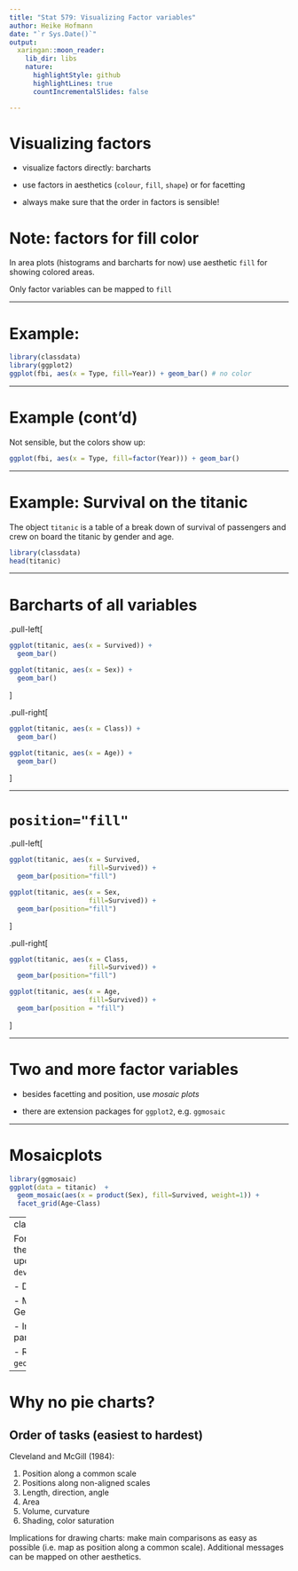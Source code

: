```yaml
---
title: "Stat 579: Visualizing Factor variables"
author: Heike Hofmann
date: "`r Sys.Date()`"
output:
  xaringan::moon_reader:
    lib_dir: libs
    nature:
      highlightStyle: github
      highlightLines: true
      countIncrementalSlides: false

---
```


# Visualizing factors

- visualize factors directly: barcharts

- use factors in aesthetics (`colour`, `fill`, `shape`) or for facetting

- always make sure that the order in factors is sensible!


# Note: factors for fill color

In area plots (histograms and barcharts for now) use aesthetic `fill` for showing colored areas.

Only factor variables can be mapped to `fill`

---

# Example: 


```r
library(classdata)
library(ggplot2)
ggplot(fbi, aes(x = Type, fill=Year)) + geom_bar() # no color
```

---

# Example (cont'd) 

Not sensible, but the colors show up:

```r
ggplot(fbi, aes(x = Type, fill=factor(Year))) + geom_bar() 
```


---

# Example: Survival on the titanic

The object `titanic` is a table of a break down of survival of passengers and crew on board the titanic by gender and age.

```r
library(classdata)
head(titanic)
```


---

# Barcharts of all variables

.pull-left[
```r
ggplot(titanic, aes(x = Survived)) +
  geom_bar()

ggplot(titanic, aes(x = Sex)) + 
  geom_bar()
```
]

.pull-right[
```r
ggplot(titanic, aes(x = Class)) + 
  geom_bar()

ggplot(titanic, aes(x = Age)) + 
  geom_bar()
```
]

---

# `position="fill"`

.pull-left[
```r
ggplot(titanic, aes(x = Survived, 
                    fill=Survived)) + 
  geom_bar(position="fill")

ggplot(titanic, aes(x = Sex, 
                    fill=Survived)) + 
  geom_bar(position="fill")
```
]

.pull-right[
```r
ggplot(titanic, aes(x = Class, 
                    fill=Survived)) + 
  geom_bar(position="fill")

ggplot(titanic, aes(x = Age, 
                    fill=Survived)) + 
  geom_bar(position = "fill")
```
]

---

# Two and more factor variables

- besides facetting and position, use *mosaic plots*

- there are extension packages for `ggplot2`, e.g. `ggmosaic`

---

# Mosaicplots

```r
library(ggmosaic)
ggplot(data = titanic)  + 
  geom_mosaic(aes(x = product(Sex), fill=Survived, weight=1)) +
  facet_grid(Age~Class)
```

---
class: inverse
# Your turn 


For this your turn use the `titanic` object from the `classdata` package. (you might have to update the package using the command `devtools::github_install("heike/classdata")`) 

- Draw a barchart of Gender. Interpret.

- Map survival to fill color in the barchart of Gender. Interpret.

- In the previous barchart change the `position` parameter to `"fill"`. Interpret.

- Read up on the `position` parameter in `?geom_bar`. Try out other options for `position`.


---

# Why no pie charts?

## Order of tasks (easiest to hardest)

Cleveland and McGill (1984):

1. Position along a common scale
2. Positions along non-aligned scales
3. Length, direction, angle
6. Area
7. Volume, curvature
9. Shading, color saturation

Implications for drawing charts: make main comparisons as easy as possible (i.e. map as position along a common scale). Additional messages can be mapped on other aesthetics.
